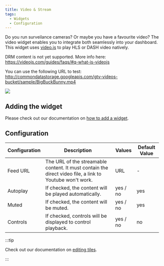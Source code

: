 ```yaml
---
title: Video & Stream
tags:
  - Widgets
  - Configuration
---
```


Do you run surveilance cameras? Or maybe you have a favourite video?
The video widget enables you to integrate both seamlessly into your dashboard.
This widget uses [video.js](https://videojs.com/) to play HLS or DASH video natively.

DRM content is not yet supported. More info here:
https://videojs.com/guides/faqs/#q-what-is-videojs

You can use the following URL to test:
http://commondatastorage.googleapis.com/gtv-videos-bucket/sample/BigBuckBunny.mp4

![](./img/screenshot.png)

## Adding the widget
Please check out our documentation on [how to add a widget](/docs/getting-started/after-the-installation#embed-integration-data-using-widgets).

## Configuration

| Configuration | Description                                                                                             | Values   | Default Value |
| ------------- | ------------------------------------------------------------------------------------------------------- | -------- | ------------- |
| Feed URL      | The URL of the streamable content. It must contain the direct video file, a link to Youtube won't work. | URL      | -             |
| Autoplay      | If checked, the content will be played automatically.                                                   | yes / no | yes           |
| Muted         | If checked, the content will be muted.                                                                  | yes / no | yes           |
| Controls      | If checked, controls will be displayed to control playback.                                             | yes / no | no            |

:::tip

Check out our documentation on [editing tiles](/docs/getting-started/after-the-installation#arrange-and-organize-your-board).

:::
